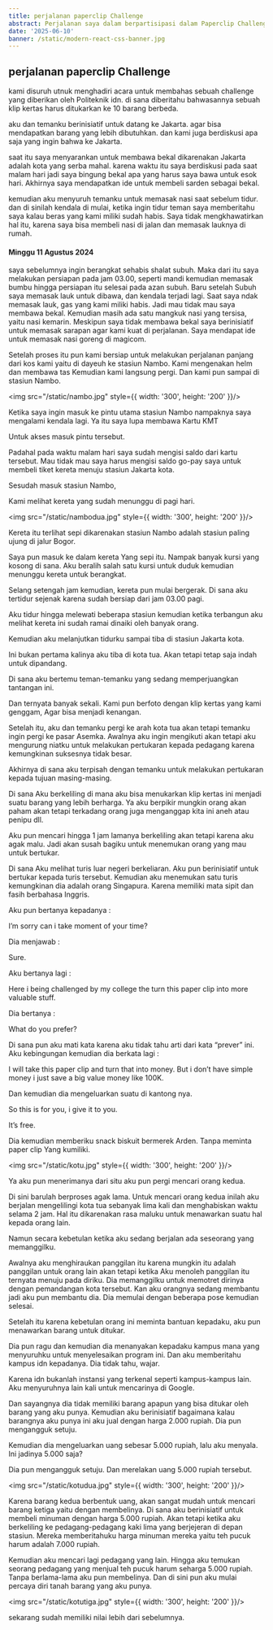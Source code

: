 ```yaml
---
title: perjalanan paperclip Challenge
abstract: Perjalanan saya dalam berpartisipasi dalam Paperclip Challenge untuk melatih kreativitas, negosiasi, dan komunikasi melalui barter bertahap.
date: '2025-06-10'
banner: /static/modern-react-css-banner.jpg
---
```


## perjalanan paperclip Challenge

kami disuruh utnuk menghadiri acara untuk membahas sebuah challenge yang diberikan oleh Politeknik idn. 
di sana diberitahu bahwasannya sebuah klip kertas harus ditukarkan ke 10 barang berbeda.

aku dan temanku berinisiatif untuk datang ke Jakarta. agar bisa mendapatkan barang yang lebih dibutuhkan.
 dan kami juga berdiskusi apa saja yang ingin bahwa ke Jakarta.

saat itu saya menyarankan untuk membawa bekal dikarenakan Jakarta adalah kota yang serba mahal. 
karena waktu itu saya berdiskusi pada saat malam hari jadi saya bingung bekal apa yang harus saya bawa untuk esok hari. 
Akhirnya saya mendapatkan ide untuk membeli sarden sebagai bekal.

kemudian aku menyuruh temanku untuk memasak nasi saat sebelum tidur. dan di sinilah kendala di mulai, 
ketika ingin tidur teman saya memberitahu saya kalau beras yang kami miliki sudah habis. 
Saya tidak mengkhawatirkan hal itu, karena saya bisa membeli nasi di jalan dan memasak lauknya di rumah.

#### Minggu 11 Agustus 2024

saya sebelumnya ingin berangkat sehabis shalat subuh. Maka dari itu saya melakukan persiapan pada jam 03.00, 
seperti mandi kemudian memasak bumbu hingga persiapan itu selesai pada azan subuh. Baru setelah Subuh saya memasak lauk untuk dibawa, 
dan kendala terjadi lagi. Saat saya ndak memasak lauk, gas yang kami miliki habis. Jadi mau tidak mau saya membawa bekal. 
Kemudian masih ada satu mangkuk nasi yang tersisa, yaitu nasi kemarin. 
Meskipun saya tidak membawa bekal saya berinisiatif untuk memasak sarapan agar kami kuat di perjalanan.
Saya mendapat ide untuk memasak nasi goreng di magicom.

Setelah proses itu pun kami bersiap untuk melakukan perjalanan panjang dari kos kami yaitu di dayeuh ke stasiun Nambo. 
Kami mengenakan helm dan membawa tas Kemudian kami langsung pergi. Dan kami pun sampai di stasiun Nambo.

<img src="/static/nambo.jpg"  style={{ width: '300', height: '200' }}/>

Ketika saya ingin masuk ke pintu utama stasiun Nambo nampaknya saya mengalami kendala lagi. 
Ya itu saya lupa membawa Kartu KMT

Untuk akses masuk pintu tersebut.

Padahal pada waktu malam hari saya sudah mengisi saldo dari kartu tersebut. 
Mau tidak mau saya harus mengisi saldo go-pay saya untuk membeli tiket kereta menuju stasiun Jakarta kota.

Sesudah masuk stasiun Nambo,

Kami melihat kereta yang sudah menunggu di pagi hari.

<img src="/static/nambodua.jpg"  style={{ width: '300', height: '200' }}/>

Kereta itu terlihat sepi dikarenakan stasiun Nambo adalah stasiun paling ujung di jalur Bogor.

Saya pun masuk ke dalam kereta Yang sepi itu. Nampak banyak kursi yang kosong di sana. Aku beralih salah satu kursi untuk duduk kemudian menunggu kereta untuk berangkat.

Selang setengah jam kemudian, kereta pun mulai bergerak. Di sana aku tertidur sejenak karena sudah bersiap dari jam 03.00 pagi.

Aku tidur hingga melewati beberapa stasiun kemudian ketika terbangun aku melihat kereta ini sudah ramai dinaiki oleh banyak orang.

Kemudian aku melanjutkan tidurku sampai tiba di stasiun Jakarta kota.

Ini bukan pertama kalinya aku tiba di kota tua. Akan tetapi tetap saja indah untuk dipandang.

Di sana aku bertemu teman-temanku yang sedang memperjuangkan tantangan ini.

Dan ternyata banyak sekali. Kami pun berfoto dengan klip kertas yang kami genggam, Agar bisa menjadi kenangan.

Setelah itu, aku dan temanku pergi ke arah kota tua akan tetapi temanku ingin pergi ke pasar Asemka. Awalnya aku ingin mengikuti akan tetapi aku mengurung niatku untuk melakukan pertukaran kepada pedagang karena kemungkinan suksesnya tidak besar.

Akhirnya di sana aku terpisah dengan temanku untuk melakukan pertukaran kepada tujuan masing-masing.

Di sana Aku berkeliling di mana aku bisa menukarkan klip kertas ini menjadi suatu barang yang lebih berharga. Ya aku berpikir mungkin orang akan paham akan tetapi terkadang orang juga menganggap kita ini aneh atau penipu dll.

Aku pun mencari hingga 1 jam lamanya berkeliling akan tetapi karena aku agak malu. Jadi akan susah bagiku untuk menemukan orang yang mau untuk bertukar.

Di sana Aku melihat turis luar negeri berkeliaran. Aku pun berinisiatif untuk bertukar kepada turis tersebut. Kemudian aku menemukan satu turis kemungkinan dia adalah orang Singapura. Karena memiliki mata sipit dan fasih berbahasa Inggris.

Aku pun bertanya kepadanya :

I’m sorry can i take moment of your time?

Dia menjawab :

Sure.

Aku bertanya lagi :

Here i being challenged by my college the turn this paper clip into more valuable stuff.

Dia bertanya :

What do you prefer?

Di sana pun aku mati kata karena aku tidak tahu arti dari kata “prever” ini. Aku kebingungan kemudian dia berkata lagi :

I will take this paper clip and turn that into money. But i don’t have simple money i just save a big value money like 100K.

Dan kemudian dia mengeluarkan suatu di kantong nya.

So this is for you, i give it to you.

It’s free.

Dia kemudian memberiku snack biskuit bermerek Arden. Tanpa meminta paper clip Yang kumiliki.

<img src="/static/kotu.jpg"  style={{ width: '300', height: '200' }}/>

Ya aku pun menerimanya dari situ aku pun pergi mencari orang kedua.

Di sini barulah berproses agak lama. Untuk mencari orang kedua inilah aku berjalan mengelilingi kota tua sebanyak lima kali dan menghabiskan waktu selama 2 jam. Hal itu dikarenakan rasa maluku untuk menawarkan suatu hal kepada orang lain.

Namun secara kebetulan ketika aku sedang berjalan ada seseorang yang memanggilku.

Awalnya aku menghiraukan panggilan itu karena mungkin itu adalah panggilan untuk orang lain akan tetapi ketika Aku menoleh panggilan itu ternyata menuju pada diriku. Dia memanggilku untuk memotret dirinya dengan pemandangan kota tersebut. Kan aku orangnya sedang membantu jadi aku pun membantu dia. Dia memulai dengan beberapa pose kemudian selesai.

Setelah itu karena kebetulan orang ini meminta bantuan kepadaku, aku pun menawarkan barang untuk ditukar.

Dia pun ragu dan kemudian dia menanyakan kepadaku kampus mana yang menyuruhku untuk menyelesaikan program ini. Dan aku memberitahu kampus idn kepadanya. Dia tidak tahu, wajar.

Karena idn bukanlah instansi yang terkenal seperti kampus-kampus lain. Aku menyuruhnya lain kali untuk mencarinya di Google.

Dan sayangnya dia tidak memiliki barang apapun yang bisa ditukar oleh barang yang aku punya. Kemudian aku berinisiatif bagaimana kalau barangnya aku punya ini aku jual dengan harga 2.000 rupiah. Dia pun mengangguk setuju.

Kemudian dia mengeluarkan uang sebesar 5.000 rupiah, lalu aku menyala. Ini jadinya 5.000 saja?

Dia pun mengangguk setuju. Dan merelakan uang 5.000 rupiah tersebut.

<img src="/static/kotudua.jpg"  style={{ width: '300', height: '200' }}/>

Karena barang kedua berbentuk uang, akan sangat mudah untuk mencari barang ketiga yaitu dengan membelinya. 
Di sana aku berinisiatif untuk membeli minuman dengan harga 5.000 rupiah. 
Akan tetapi ketika aku berkeliling ke pedagang-pedagang kaki lima yang berjejeran di depan stasiun. 
Mereka memberitahuku harga minuman mereka yaitu teh pucuk harum adalah 7.000 rupiah.

Kemudian aku mencari lagi pedagang yang lain. Hingga aku temukan seorang pedagang yang menjual teh pucuk harum seharga 5.000 rupiah.
Tanpa berlama-lama aku pun membelinya. Dan di sini pun aku mulai percaya diri tanah barang yang aku punya.

<img src="/static/kotutiga.jpg"  style={{ width: '300', height: '200' }}/>

sekarang sudah memiliki nilai lebih dari sebelumnya.

